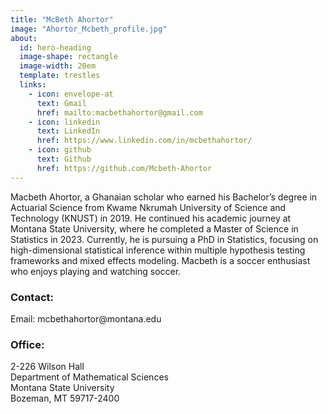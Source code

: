 ```yaml
---
title: "McBeth Ahortor"
image: "Ahortor_Mcbeth_profile.jpg"
about:
  id: hero-heading
  image-shape: rectangle
  image-width: 20em
  template: trestles
  links:
    - icon: envelope-at
      text: Gmail
      href: mailto:macbethahortor@gmail.com
    - icon: linkedin
      text: LinkedIn
      href: https://www.linkedin.com/in/mcbethahortor/
    - icon: github
      text: Github
      href: https://github.com/Mcbeth-Ahortor
---
```


::: {#hero-heading}

Macbeth Ahortor, a Ghanaian scholar who earned his Bachelor’s degree in Actuarial Science from Kwame Nkrumah University of Science and Technology (KNUST) in 2019. He continued his academic journey at Montana State University, where he completed a Master of Science in Statistics in 2023. Currently, he is pursuing a PhD in Statistics, focusing on high-dimensional statistical inference within multiple hypothesis testing frameworks and mixed effects modeling. Macbeth is a soccer enthusiast who enjoys playing and watching soccer.

### Contact:  

Email: mcbethahortor@montana.edu

### Office:

2-226 Wilson Hall   
Department of Mathematical Sciences  
Montana State University  
Bozeman, MT 59717-2400



:::



